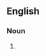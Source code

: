 {{also|graham cracker}}

==English==

===Noun===
{{en-noun}}

# {{alternative spelling of|graham cracker|lang=en}}